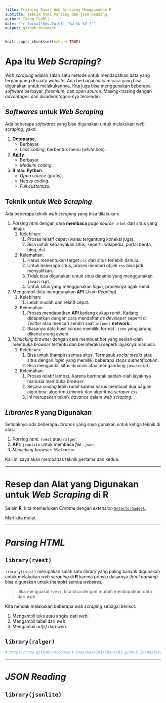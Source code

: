 ```yaml
---
title: Training Dasar Web Scraping Menggunakan R
subtitle: Teknik html Parsing dan json Reading
author: Ikang Fadhli
date: "`r format(Sys.Date(),'%d %b %Y')`"
output: github_document
---
```



```r
knitr::opts_chunk$set(echo = TRUE)
```

# Apa itu _Web Scraping_?

_Web scraping_ adalah salah satu metode untuk mendapatkan data yang terpampang di suatu _website_. Ada berbagai macam cara yang bisa digunakan untuk melakukannya. Kita juga bisa menggunakan beberapa _software_ berbayar, _freemium_, dan _open source_. Masing-masing dengan _advantages_ dan _disadvantages_-nya tersendiri.

## _Softwares_ untuk _Web Scraping_

Ada beberapa _softwares_ yang bisa digunakan untuk melakukan _web scraping_, yakni:

1. [__Octoparse__](https://www.octoparse.com/).
    - Berbayar.
    - _Less coding_, berbentuk menu (_white box_).
1. [__Apify__](https://apify.com/).
    - Berbayar.
    - _Medium coding_.
1. __R__ atau __Python__.
    - _Open source_ (gratis).
    - _Heavy coding_.
    - _Full customize_.

## Teknik untuk _Web Scraping_

Ada beberapa teknik _web scraping_ yang bisa dilakukan:

1. _Parsing html_ dengan cara __membaca__ _page source_ `.html` dari situs yang dituju.
    1. Kelebihan:
        1. Proses relatif cepat (walau tergantung koneksi juga).
        1. Bisa untuk kebanyakan situs, seperti: wikipedia, portal berita, blog, dst.
    1. Kelemahan:
        1. Harus menentukan target `css` dari situs terlebih dahulu.
        1. Untuk beberapa situs, proses mencari objek `css` bisa jadi menyulitkan.
        1. Tidak bisa digunakan untuk situs dinamis yang menggunakan `javascript`.
        1. Untuk situs yang menggunakan _login_, prosesnya agak rumit. 
1. Mengambil data menggunakan __API__ (_Json Reading_).
    1. Kelebihan:
        1. Lebih mudah dan relatif cepat.
    1. Kelemahan:
        1. Proses mendapatkan __API__ kadang cukup rumit. Kadang didapatkan dengan cara mendaftar _as developer_ seperti di _Twitter_ atau mencari sendiri saat `inspect` __network__.
        1. Biasanya data hasil _scrape_ memiliki format `.json` yang jarang dikenal orang awam.
1. _Mimicking browser_ dengan cara membuat _bot_ yang seolah-olah membuka _browser_ tertentu dan berinteraksi seperti layaknya manusia.
    1. Kelebihan:
        1. Bisa untuk (hampir) semua situs. Termasuk _social media_ atau situs dengan _login_ yang memiliki beberapa _steps authetification_.
        1. Bisa mengambil situs dinamis atau mengandung `javascript`.
    1. Kelemahan:
        1. Proses relatif lambat. Karena bertindak seolah-olah layaknya manusia membuka _browser_.
        1. Secara _coding_ lebih rumit karena harus membuat dua bagian algoritma: algoritma _mimick_ dan algoritma _scraper_ `css`.
        1. Ini merupakan teknik _advance_ dalam _web scraping_.
   
## _Libraries_ __R__ yang Digunakan

Setidaknya ada beberapa _libraries_ yang saya gunakan untuk ketiga teknik di atas:

1. _Parsing html_: `rvest` atau `ralger`.
1. __API__: `jsonlite` untuk membaca _file_ `.json`.
1. _Mimicking browser_: `RSelenium`.

Kali ini saya akan membahas teknik pertama dan kedua.

---

# Resep dan Alat yang Digunakan untuk _Web Scraping_ di __R__

Selain __R__, kita memerlukan _Chrome_ dengan _extension_ [`SelectorGadget`](https://chrome.google.com/webstore/detail/selectorgadget/mhjhnkcfbdhnjickkkdbjoemdmbfginb?hl=en).

Mari kita mulai.

---

# _Parsing HTML_

## `library(rvest)`

`library(rvest)` merupakan salah satu _library_ yang paling banyak digunakan untuk melakukan _web scraping_ di __R__ karena prinsip dasarnya (_html parsing_) bisa digunakan untuk (hampir) semua _websites_.

> Jika menguasai `rvest`, kita bisa dengan mudah mendapatkan data dari _web_.

Kita hendak melakukan beberapa _web scraping_ sebagai berikut:

1. Mengambil teks atau angka dari _web_.
1. Mengambil tabel dari _web_.
1. Mengambil _url(s)_ dari _web_.

## `library(ralger)`


```r

# https://raw.githubusercontent.com/ikanx101/ikanx101.github.io/master/_posts/web%20scraping/post.Rmd

```

---

# _JSON Reading_

## `library(jsonlite)`